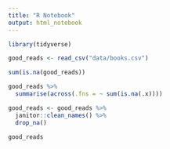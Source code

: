 ```yaml
---
title: "R Notebook"
output: html_notebook
---
```


```r
library(tidyverse)
```

```r
good_reads <- read_csv("data/books.csv")
```

```r
sum(is.na(good_reads))
```

```r
good_reads %>% 
  summarise(across(.fns = ~ sum(is.na(.x))))
```

```r
good_reads <- good_reads %>% 
  janitor::clean_names() %>% 
  drop_na()
```

```r
good_reads
```
```r

```




